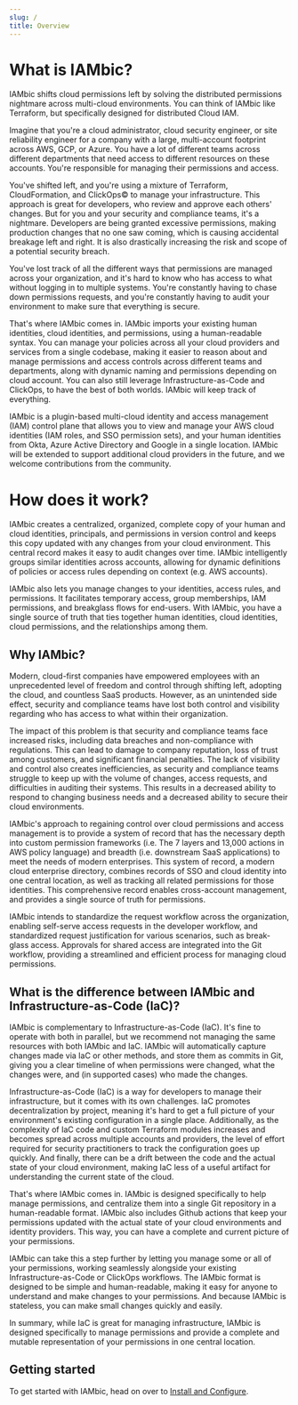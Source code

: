 ```yaml
---
slug: /
title: Overview
---
```


# What is IAMbic?

IAMbic shifts cloud permissions left by solving the distributed permissions nightmare across multi-cloud environments.
You can think of IAMbic like Terraform, but specifically designed for distributed Cloud IAM.

Imagine that you're a cloud administrator, cloud security engineer, or site reliability engineer for a
company with a large, multi-account footprint across
AWS, GCP, or Azure. You have a lot of different teams across different departments that need access
to different resources on these accounts. You're responsible for managing their permissions and access.

You've shifted left, and you're using a mixture of Terraform, CloudFormation, and ClickOps© to manage your infrastructure.
This approach is great for developers, who review and approve each others' changes. But for you and your security and compliance teams,
it's a nightmare. Developers are being granted excessive permissions, making production changes that no one saw coming,
which is causing accidental breakage left and right. It is also drastically increasing the risk and scope of a potential security breach.

You've lost track of all the different ways that permissions are managed across your organization,
and it's hard to know who has access to what without logging in to multiple systems. You're constantly having to chase down permissions requests,
and you're constantly having to audit your environment to make sure that everything is secure.

That's where IAMbic comes in. IAMbic imports your existing human identities, cloud identities,
and permissions, using a human-readable syntax. You can manage your policies across all your cloud providers and services
from a single codebase, making it easier to reason about and manage
permissions and access controls across different teams and departments, along with dynamic naming and permissions depending on
cloud account. You can also still leverage Infrastructure-as-Code and ClickOps, to have the best of both worlds. IAMbic will
keep track of everything.

IAMbic is a plugin-based multi-cloud identity and access management (IAM) control plane that allows you to view and manage your
AWS cloud identities (IAM roles, and SSO permission sets), and your human identities from Okta, Azure Active Directory and Google
in a single location. IAMbic will be extended to support additional cloud providers in the future, and we welcome contributions
from the community.


# How does it work?

IAMbic creates a centralized, organized, complete copy of your human and cloud identities, principals, and permissions
in version control and keeps this copy updated with any changes from your cloud environment.
This central record makes it easy to audit changes over time. IAMbic intelligently groups similar
identities across accounts, allowing for dynamic definitions of policies or access rules depending on context
(e.g. AWS accounts).

IAMbic also lets you manage changes to your identities, access rules, and permissions. It facilitates
temporary access, group memberships, IAM permissions, and breakglass flows for end-users.
With IAMbic, you have a single source of truth that ties together human identities, cloud identities,
cloud permissions, and the relationships among them.

## Why IAMbic?

Modern, cloud-first companies have empowered employees with an unprecedented level of freedom and control
through shifting left, adopting the cloud, and countless SaaS products. However, as an unintended side effect,
security and compliance teams have lost both control and visibility regarding who has access
to what within their organization.

The impact of this problem is that security and compliance teams face increased risks,
including data breaches and non-compliance with regulations. This can lead to damage to company
reputation, loss of trust among customers, and significant financial penalties. The lack of visibility
and control also creates inefficiencies, as security and compliance teams struggle to keep up with
the volume of changes, access requests, and difficulties in auditing their systems. This results in a
decreased ability to respond to changing business needs and a decreased ability to secure their cloud
environments.

IAMbic's approach to regaining control over cloud permissions and access management is to provide a system
of record that has the necessary depth into custom permission frameworks (i.e. The 7 layers and
13,000 actions in AWS policy language) and breadth (i.e. downstream SaaS applications) to meet the
needs of modern enterprises. This system of record, a modern cloud enterprise directory, combines
records of SSO and cloud identity into one central location, as well as tracking all related permissions
for those identities. This comprehensive record enables cross-account management, and provides a single
source of truth for permissions.

IAMbic intends to standardize the request workflow across the organization, enabling self-serve access
requests in the developer workflow, and standardized request justification for various scenarios, such as
break-glass access. Approvals for shared access are integrated into the Git workflow, providing a streamlined
and efficient process for managing cloud permissions.

## What is the difference between IAMbic and Infrastructure-as-Code (IaC)?

IAMbic is complementary to Infrastructure-as-Code (IaC). It's fine to operate with both in parallel, but we recommend
not managing the same resources with both IAMbic and IaC. IAMbic will automatically capture changes made via IaC or other methods, and store
them as commits in Git, giving you a clear timeline of when permissions were changed, what the changes were, and (in supported cases) who
made the changes.

Infrastructure-as-Code (IaC) is a way for developers to manage their infrastructure, but it comes with its own challenges.
IaC promotes decentralization by project, meaning it's hard to get a full picture of your environment's existing configuration
in a single place. Additionally, as the complexity of IaC code and custom Terraform modules increases and becomes spread
across multiple accounts and providers, the level of effort required for security practitioners to track the configuration
goes up quickly. And finally, there can be a drift between the code and the actual state of your cloud environment, making IaC less of a useful artifact for understanding the current state of the cloud.

That's where IAMbic comes in. IAMbic is designed specifically to help manage permissions, and centralize them into a
single Git repository in a human-readable format. IAMbic also includes Github actions that keep your permissions
updated with the actual state of your cloud environments and identity providers. This way, you can have a complete
and current picture of your permissions.

IAMbic can take this a step further by letting you manage some or all of your permissions, working seamlessly
alongside your existing Infrastructure-as-Code or ClickOps workflows.
The IAMbic format is designed to be simple and human-readable, making it easy for anyone to understand and make changes to your
permissions. And because IAMbic is stateless, you can make small changes quickly and easily.

In summary, while IaC is great for managing infrastructure, IAMbic is designed specifically to manage permissions
and provide a complete and mutable representation of your permissions in one central location.

## Getting started

To get started with IAMbic, head on over to [Install and Configure](/getting_started/install_and_configure).
